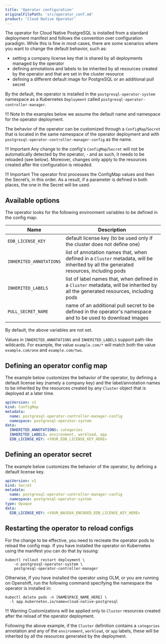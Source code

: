 ```yaml
---
title: 'Operator configuration'
originalFilePath: 'src/operator_conf.md'
product: 'Cloud Native Operator'
---
```


The operator for Cloud Native PostgreSQL is installed from a standard
deployment manifest and follows the convention over configuration paradigm.
While this is fine in most cases, there are some scenarios where you want
to change the default behavior, such as:

- setting a company license key that is shared by all deployments managed
  by the operator
- defining annotations and labels to be inherited by all resources created
  by the operator and that are set in the cluster resource
- defining a different default image for PostgreSQL or an additional pull secret

By the default, the operator is installed in the `postgresql-operator-system`
namespace as a Kubernetes `Deployment` called `postgresql-operator-controller-manager`.

!!! Note
    In the examples below we assume the default name and namespace for the operator deployment.

The behavior of the operator can be customized through a `ConfigMap`/`Secret` that
is located in the same namespace of the operator deployment and with
`postgresql-operator-controller-manager-config` as the name.

!!! Important
    Any change to the config's `ConfigMap`/`Secret` will not be automatically detected by the operator,
    - and as such, it needs to be reloaded (see below). Moreover, changes only
    apply to the resources created after the configuration is reloaded.

!!! Important
    The operator first processes the ConfigMap values and then the Secret’s, in this order.
    As a result, if a parameter is defined in both places, the one in the Secret will be used.

## Available options

The operator looks for the following environment variables to be defined in the config map:

Name | Description
---- | -----------
`EDB_LICENSE_KEY` | default license key (to be used only if the cluster does not define one)
`INHERITED_ANNOTATIONS` | list of annotation names that, when defined in a `Cluster` metadata, will be inherited by all the generated resources, including pods
`INHERITED_LABELS` | list of label names that, when defined in a `Cluster` metadata, will be inherited by all the generated resources, including pods
`PULL_SECRET_NAME` | name of an additional pull secret to be defined in the operator's namespace and to be used to download images

By default, the above variables are not set.

Values in `INHERITED_ANNOTATIONS` and `INHERITED_LABELS` support path-like wildcards. For example, the value `example.com/*` will match
both the value `example.com/one` and `example.com/two`.

## Defining an operator config map

The example below customizes the behavior of the operator, by defining a
default license key (namely a company key) and the label/annotation names to be
inherited by the resources created by any `Cluster` object that is deployed
at a later time.

```yaml
apiVersion: v1
kind: ConfigMap
metadata:
  name: postgresql-operator-controller-manager-config
  namespace: postgresql-operator-system
data:
  INHERITED_ANNOTATIONS: categories
  INHERITED_LABELS: environment, workload, app
  EDB_LICENSE_KEY: <YOUR_EDB_LICENSE_KEY_HERE>
```

## Defining an operator secret

The example below customizes the behavior of the operator, by defining a
default license key.

```yaml
apiVersion: v1
kind: Secret
metadata:
  name: postgresql-operator-controller-manager-config
  namespace: postgresql-operator-system
type: Opaque
data:
  EDB_LICENSE_KEY: <YOUR_BASE64_ENCODED_EDB_LICENSE_KEY_HERE>
```

## Restarting the operator to reload configs

For the change to be effective, you need to recreate the operator pods to
reload the config map. If you have installed the operator on Kubernetes
using the manifest you can do that by issuing:

```shell
kubectl rollout restart deployment \
    -n postgresql-operator-system \
    postgresql-operator-controller-manager
```

Otherwise, If you have installed the operator using OLM, or you are running on
Openshift, run the following command specifying the namespace the operator is
installed in:

```shell
kubectl delete pods -n [NAMESPACE_NAME_HERE] \
  -l app.kubernetes.io/name=cloud-native-postgresql
```

!!! Warning
    Customizations will be applied only to `Cluster` resources created
    after the reload of the operator deployment. 

Following the above example, if the `Cluster` definition contains a `categories`
annotation and any of the `environment`, `workload`, or `app` labels, these will
be inherited by all the resources generated by the deployment.
